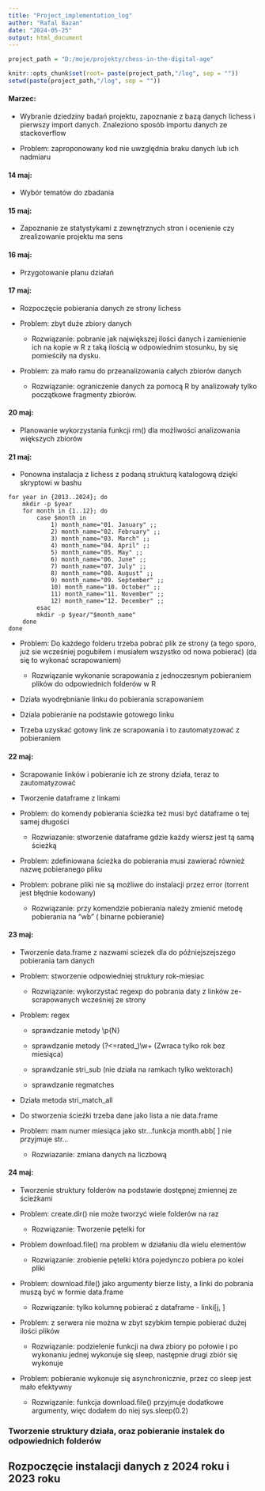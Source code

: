 ```yaml
---
title: "Project_implementation_log"
author: "Rafal Bazan"
date: "2024-05-25"
output: html_document
---
```


```r
project_path = "D:/moje/projekty/chess-in-the-digital-age"

knitr::opts_chunk$set(root= paste(project_path,"/log", sep = ""))
setwd(paste(project_path,"/log", sep = ""))
```

#### Marzec: 

- Wybranie dziedziny badań projektu, zapoznanie z bazą danych lichess i pierwszy import danych. Znaleziono sposób importu danych ze stackoverflow

- Problem: zaproponowany kod nie uwzględnia braku danych lub ich nadmiaru

#### 14 maj: 

- Wybór tematów do zbadania

#### 15 maj: 

- Zapoznanie ze statystykami z zewnętrznych stron i ocenienie czy zrealizowanie projektu ma sens

#### 16 maj: 

- Przygotowanie planu działań

#### 17 maj: 

- Rozpoczęcie pobierania danych ze strony lichess 

- Problem: zbyt duże zbiory danych

  - Rozwiązanie: pobranie jak największej ilości danych i zamienienie ich na kopie w R z taką ilością w odpowiednim 
stosunku, by się pomieściły na dysku.

- Problem: za mało ramu do przeanalizowania całych zbiorów danych

  - Rozwiązanie: ograniczenie danych za pomocą R by analizowały tylko początkowe fragmenty zbiorów.

#### 20 maj:

- Planowanie wykorzystania funkcji rm() dla możliwości analizowania większych zbiorów

#### 21 maj:

- Ponowna instalacja z lichess z podaną strukturą katalogową dzięki skryptowi w bashu

```shell
for year in {2013..2024}; do
    mkdir -p $year
    for month in {1..12}; do
        case $month in
            1) month_name="01. January" ;;
            2) month_name="02. February" ;;
            3) month_name="03. March" ;;
            4) month_name="04. April" ;;
            5) month_name="05. May" ;;
            6) month_name="06. June" ;;
            7) month_name="07. July" ;;
            8) month_name="08. August" ;;
            9) month_name="09. September" ;;
            10) month_name="10. October" ;;
            11) month_name="11. November" ;;
            12) month_name="12. December" ;;
        esac
        mkdir -p $year/"$month_name"
    done
done
```

- Problem: Do każdego folderu trzeba pobrać plik ze strony (a tego sporo, już sie wcześniej pogubiłem i musiałem wszystko od nowa pobierać) (da się to wykonać scrapowaniem)

  - Rozwiązanie wykonanie scrapowania z jednoczesnym pobieraniem plików do odpowiednich folderów w R

- Działa wyodrębnianie linku do pobierania scrapowaniem

- Dziala pobieranie na podstawie gotowego linku 

- Trzeba uzyskać gotowy link ze scrapowania i to zautomatyzować z pobieraniem

#### 22 maj: 

- Scrapowanie linków i pobieranie ich ze strony działa, teraz to zautomatyzować

- Tworzenie dataframe z linkami

- Problem: do komendy pobierania ścieżka też musi być dataframe o tej samej długości

  - Rozwiazanie: stworzenie dataframe gdzie każdy wiersz jest tą samą ścieżką 

- Problem: zdefiniowana ścieżka do pobierania musi zawierać również nazwę pobieranego pliku

- Problem: pobrane pliki nie są możliwe do instalacji przez error (torrent jest błędnie kodowany)

  - Rozwiązanie: przy komendzie pobierania należy zmienić metodę pobierania na "wb" ( binarne pobieranie)

#### 23 maj:

- Tworzenie data.frame z nazwami sciezek dla do późniejszejszego pobierania tam danych

- Problem: stworzenie odpowiedniej struktury rok-miesiac

  - Rozwiązanie: wykorzystać regexp do pobrania daty z linków ze-scrapowanych wcześniej ze strony

- Problem: regex

  - sprawdzanie metody \\p{N}

  - sprawdzanie metody (?<=rated_)\\w+ (Zwraca tylko rok bez miesiąca)

  - sprawdzanie stri_sub (nie działa na ramkach tylko wektorach)

  - sprawdzanie regmatches

- Działa metoda stri_match_all

- Do stworzenia ścieżki trzeba dane jako lista a nie data.frame

- Problem: mam numer miesiąca jako str...funkcja month.abb[ ] nie przyjmuje str...

  - Rozwiazanie: zmiana danych na liczbową

#### 24 maj:

- Tworzenie struktury folderów na podstawie dostępnej zmiennej ze ścieżkami

- Problem: create.dir() nie może tworzyć wiele folderów na raz
  
  - Rozwiązanie: Tworzenie pętelki for

- Problem download.file() ma problem w działaniu dla wielu elementów

  - Rozwiązanie: zrobienie pętelki która pojedynczo pobiera po kolei pliki

- Problem: download.file() jako argumenty bierze listy, a linki do pobrania muszą być w formie data.frame

  - Rozwiązanie: tylko kolumnę pobierać z dataframe - linki[j, ]

- Problem: z serwera nie można w zbyt szybkim tempie pobierać dużej ilości plików

  - Rozwiązanie: podzielenie funkcji na dwa zbiory po połowie i po wykonaniu jednej wykonuje się sleep, następnie drugi zbiór się wykonuje

- Problem: pobieranie wykonuje się asynchronicznie, przez co sleep jest mało efektywny

  - Rozwiązanie: funkcja download.file() przyjmuje dodatkowe argumenty, więc dodałem do niej sys.sleep(0.2)

### Tworzenie struktury działa, oraz pobieranie instalek do odpowiednich folderów

## Rozpoczęcie instalacji danych z 2024 roku i 2023 roku